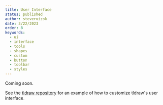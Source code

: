 ```yaml
---
title: User Interface
status: published
author: steveruizok
date: 3/22/2023
order: 8
keywords:
  - ui
  - interface
  - tools
  - shapes
  - custom
  - button
  - toolbar
  - styles
---
```


Coming soon.

See the [tldraw repository](https://github.com/tldraw/tldraw) for an example of how to customize tldraw's user interface.
